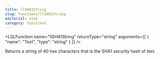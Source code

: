 ```yaml
---
title: llSHA1String
slug: functions/llSHA1String
editorial: stub
category: functions
---
```


<LSLFunction
	name="llSHA1String"
	returnType="string"
	arguments={[
	{
		"name": "Text",
		"type": "string"
	}
]}
/>

Returns a string of 40 hex characters that is the SHA1 security hash of text.
